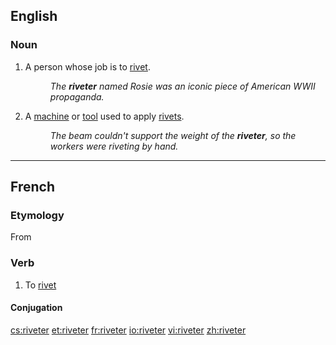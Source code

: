==English==

===Noun===
{{en-noun}}

# A person whose job is to [[rivet#Verb|rivet]].
#:''The '''riveter''' named Rosie was an iconic piece of American WWII propaganda.''
# A [[machine]] or [[tool]] used to apply [[rivet#Noun|rivet]]s.
#:''The beam couldn't support the weight of the '''riveter''', so the workers were riveting by hand.''

----
==French==

===Etymology===
From {{suffix|rivet|er|lang=fr}}

===Verb===
{{fr-verb}} {{transitive}}

# To [[rivet]]

====Conjugation====
{{fr-conj-er|rivet|avoir}}

[[cs:riveter]]
[[et:riveter]]
[[fr:riveter]]
[[io:riveter]]
[[vi:riveter]]
[[zh:riveter]]